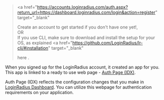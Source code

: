 > <a
>   href="https://accounts.loginradius.com/auth.aspx?return_url=https://dashboard.loginradius.com/login&action=register"
>   target="_blank"
> >
>   Create an account
> </a> to get started if you don't have one yet!,
> <br />
> OR
> <br />
> If you use CLI, make sure to download and install the setup for your OS, as explained <a
>   href="https://github.com/LoginRadius/lr-cli/#installation"
>   target="_blank"
> >
>   here
> </a>
> .

When you signed up for the LoginRadius account, it created an app for you. This app is linked to a ready to use web page - <a href="https://www.loginradius.com/docs/developer/concepts/idx" target="_blank">Auth Page (IDX)</a>.

Auth Page (IDX) reflects the configuration changes that you make in <a href="https://dashboard.loginradius.com/getting-started" target="_blank"> LoginRadius Dashboard</a>. You can utilize this webpage for authentication requirements on your application.
